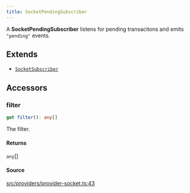 ```yaml
---
title: SocketPendingSubscriber
---
```


A **SocketPendingSubscriber** listens for pending transacitons and emits `"pending"` events.

## Extends

- [`SocketSubscriber`](/content/classes/SocketSubscriber)

## Accessors

### filter

```ts
get filter(): any[]
```

The filter.

#### Returns

`any`[]

#### Source

[src/providers/provider-socket.ts:43](https://github.com/dominant-strategies/quais-6.js/blob/95934f9b18ff90a0666dd9772179b612f2ad5510/src/providers/provider-socket.ts#L43)
